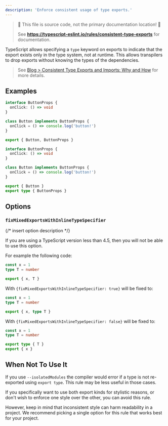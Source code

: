 ```yaml
---
description: 'Enforce consistent usage of type exports.'
---
```



> 🛑 This file is source code, not the primary documentation location! 🛑
>
> See **https://typescript-eslint.io/rules/consistent-type-exports** for documentation.

TypeScript allows specifying a `type` keyword on exports to indicate that the export exists only in the type system, not at runtime.
This allows transpilers to drop exports without knowing the types of the dependencies.

> See [Blog > Consistent Type Exports and Imports: Why and How](/blog/consistent-type-imports-and-exports-why-and-how) for more details.

## Examples

<Tabs>
<TabItem value="❌ Incorrect">

```ts
interface ButtonProps {
  onClick: () => void
}

class Button implements ButtonProps {
  onClick = () => console.log('button!')
}

export { Button, ButtonProps }
```

</TabItem>
<TabItem value="✅ Correct">

```ts
interface ButtonProps {
  onClick: () => void
}

class Button implements ButtonProps {
  onClick = () => console.log('button!')
}

export { Button }
export type { ButtonProps }
```

</TabItem>
</Tabs>

## Options

### `fixMixedExportsWithInlineTypeSpecifier`

{/* insert option description */}

If you are using a TypeScript version less than 4.5, then you will not be able to use this option.

For example the following code:

```ts
const x = 1
type T = number

export { x, T }
```

With `{fixMixedExportsWithInlineTypeSpecifier: true}` will be fixed to:

```ts
const x = 1
type T = number

export { x, type T }
```

With `{fixMixedExportsWithInlineTypeSpecifier: false}` will be fixed to:

```ts
const x = 1
type T = number

export type { T }
export { x }
```

## When Not To Use It

If you use `--isolatedModules` the compiler would error if a type is not re-exported using `export type`.
This rule may be less useful in those cases.

If you specifically want to use both export kinds for stylistic reasons, or don't wish to enforce one style over the other, you can avoid this rule.

However, keep in mind that inconsistent style can harm readability in a project.
We recommend picking a single option for this rule that works best for your project.
